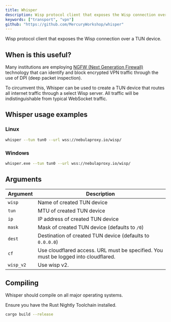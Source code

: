 ```yaml
---
title: Whisper
description: Wisp protocol client that exposes the Wisp connection over a TUN device.
keywords: ["transport", "vpn"]
github: "https://github.com/MercuryWorkshop/whisper"
---
```


Wisp protocol client that exposes the Wisp connection over a TUN device.

## When is this useful?

Many institutions are employing [NGFW (Next Generation Firewall)](https://www.cloudflare.com/learning/security/what-is-next-generation-firewall-ngfw/) technology that can identify and block encrypted VPN traffic through the use of DPI (deep packet inspection).

To circumvent this, Whisper can be used to create a TUN device that routes all internet traffic through a select Wisp server. All traffic will be indistinguishable from typical WebSocket traffic.

## Whisper usage examples

### Linux

```bash
whisper --tun tun0 --url wss://nebulaproxy.io/wisp/
```

### Windows

```bash
whisper.exe --tun tun0 --url wss://nebulaproxy.io/wisp/
```

## Arguments

| Argument  | Description                                                                         |
| --------- | ----------------------------------------------------------------------------------- |
| `wisp`    | Name of created TUN device                                                          |
| `tun`     | MTU of created TUN device                                                           |
| `ip`      | IP address of created TUN device                                                    |
| `mask`    | Mask of created TUN device (defaults to `/0`)                                       |
| `dest`    | Destination of created TUN device (defaults to `0.0.0.0`)                           |
| `cf`      | Use cloudflared access. URL must be specified. You must be logged into cloudflared. |
| `wisp_v2` | Use wisp v2.                                                                        |

## Compiling

Whisper should compile on all major operating systems.

Ensure you have the Rust Nightly Toolchain installed.

```bash
cargo build --release
```
